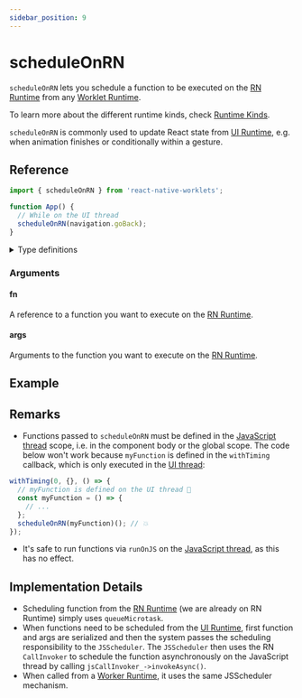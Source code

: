 ```yaml
---
sidebar_position: 9
---
```


# scheduleOnRN

`scheduleOnRN` lets you schedule a function to be executed on the [RN Runtime](/docs/fundamentals/glossary#react-native-runtime-rn-runtime) from any [Worklet Runtime](/docs/fundamentals/glossary#worklet-runtime).

To learn more about the different runtime kinds, check [Runtime Kinds](/docs/fundamentals/runtimeKinds).

`scheduleOnRN` is commonly used to update React state from [UI Runtime](/docs/fundamentals/glossary#ui-runtime), e.g. when animation finishes or conditionally within a gesture.

## Reference

```javascript
import { scheduleOnRN } from 'react-native-worklets';

function App() {
  // While on the UI thread
  scheduleOnRN(navigation.goBack);
}
```

<details>
<summary>Type definitions</summary>

```typescript
function scheduleOnRN<Args extends unknown[], ReturnValue>(
  fun:
    | ((...args: Args) => ReturnValue)
    | RemoteFunction<Args, ReturnValue>
    | WorkletFunction<Args, ReturnValue>,
  ...args: Args
): void
```

</details>

### Arguments

#### fn

A reference to a function you want to execute on the [RN Runtime](/docs/fundamentals/glossary#react-native-runtime-rn-runtime).

#### args

Arguments to the function you want to execute on the [RN Runtime](/docs/fundamentals/glossary#react-native-runtime-rn-runtime).

## Example


<InteractiveExample src={ScheduleOnRNsrc} component={ScheduleOnRN} />

## Remarks

- Functions passed to `scheduleOnRN` must be defined in the [JavaScript thread](/docs/fundamentals/glossary#javascript-thread) scope, i.e. in the component body or the global scope. The code below won't work because `myFunction` is defined in the `withTiming` callback, which is only executed in the [UI thread](/docs/fundamentals/glossary#ui-thread):

<Indent>

```jsx
withTiming(0, {}, () => {
  // myFunction is defined on the UI thread 🚨
  const myFunction = () => {
    // ...
  };
  scheduleOnRN(myFunction)(); // 💥
});
```

</Indent>

- It's safe to run functions via `runOnJS` on the [JavaScript thread](/docs/fundamentals/glossary#javascript-thread), as this has no effect.

## Implementation Details

- Scheduling function from the [RN Runtime](/docs/fundamentals/glossary#react-native-runtime-rn-runtime) (we are already on RN Runtime) simply
  uses `queueMicrotask`.
- When functions need to be scheduled from the [UI Runtime](/docs/fundamentals/glossary#ui-runtime), first function and
  args are serialized and then the system passes the scheduling responsibility
  to the `JSScheduler`. The `JSScheduler` then uses the RN `CallInvoker` to schedule
  the function asynchronously on the JavaScript thread by calling
  `jsCallInvoker_->invokeAsync()`.
- When called from a [Worker Runtime](/docs/fundamentals/runtimeKinds#worker-worklet-runtime---worker-runtime), it uses the same JSScheduler mechanism.
